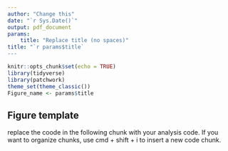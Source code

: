 ```yaml
---
author: "Change this"
date: "`r Sys.Date()`"
output: pdf_document
params:
    title: "Replace title (no spaces)"
title: "`r params$title`
---
```


```r
knitr::opts_chunk$set(echo = TRUE)
library(tidyverse)
library(patchwork)
theme_set(theme_classic())
Figure_name <- params$title
```

## Figure template

replace the coode in the following chunk with your analysis code. If you want to organize chunks, use cmd + shift + i to insert a new code chunk. 

```r

```
